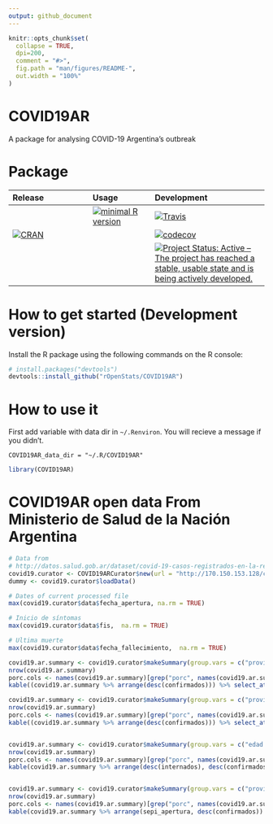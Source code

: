 ```yaml
---
output: github_document
---
```


<!-- README.md is generated from README.Rmd. Please edit that file -->

```r
knitr::opts_chunk$set(
  collapse = TRUE,
  dpi=200,
  comment = "#>",
  fig.path = "man/figures/README-",
  out.width = "100%"
)
```



# COVID19AR

A package for analysing COVID-19 Argentina's outbreak

 <!-- . -->




# Package

| Release | Usage | Development |
|:--------|:------|:------------|
| | [![minimal R version](https://img.shields.io/badge/R%3E%3D-3.6.0-blue.svg)](https://cran.r-project.org/) | [![Travis](https://travis-ci.org/rOpenStats/COVID19AR.svg?branch=master)](https://travis-ci.org/rOpenStats/COVID19AR) |
| [![CRAN](http://www.r-pkg.org/badges/version/COVID19AR)](https://cran.r-project.org/package=COVID19AR) | | [![codecov](https://codecov.io/gh/rOpenStats/COVID19AR/branch/master/graph/badge.svg)](https://codecov.io/gh/rOpenStats/COVID19AR) |
|||[![Project Status: Active – The project has reached a stable, usable state and is being actively developed.](https://www.repostatus.org/badges/latest/active.svg)](https://www.repostatus.org/#active)|




# How to get started (Development version)

Install the R package using the following commands on the R console:

```R
# install.packages("devtools")
devtools::install_github("rOpenStats/COVID19AR")
```

# How to use it

First add variable with data dir in `~/.Renviron`. You will recieve a message if you didn't. 

```.Renviron
COVID19AR_data_dir = "~/.R/COVID19AR"
```

```r
library(COVID19AR)
```


# COVID19AR open data From Ministerio de Salud de la Nación Argentina

```r
# Data from
# http://datos.salud.gob.ar/dataset/covid-19-casos-registrados-en-la-republica-argentina
covid19.curator <- COVID19ARCurator$new(url = "http://170.150.153.128/covid/covid_19_casos.csv")
dummy <- covid19.curator$loadData()

# Dates of current processed file
max(covid19.curator$data$fecha_apertura, na.rm = TRUE)

# Inicio de síntomas
max(covid19.curator$data$fis,  na.rm = TRUE)

# Ultima muerte
max(covid19.curator$data$fecha_fallecimiento,  na.rm = TRUE)
```

```r
covid19.ar.summary <- covid19.curator$makeSummary(group.vars = c("provincia_residencia"))
nrow(covid19.ar.summary)
porc.cols <- names(covid19.ar.summary)[grep("porc", names(covid19.ar.summary))]
kable((covid19.ar.summary %>% arrange(desc(confirmados))) %>% select_at(c("provincia_residencia", "confirmados", "fallecidos", "dias.fallecimiento", porc.cols)))

covid19.ar.summary <- covid19.curator$makeSummary(group.vars = c("provincia_residencia", "sexo"))
nrow(covid19.ar.summary)
porc.cols <- names(covid19.ar.summary)[grep("porc", names(covid19.ar.summary))]
kable((covid19.ar.summary %>% arrange(desc(confirmados))) %>% select_at(c("provincia_residencia", "sexo", "confirmados", "internados", "fallecidos",  porc.cols)))


covid19.ar.summary <- covid19.curator$makeSummary(group.vars = c("edad.rango", "sexo"))
nrow(covid19.ar.summary)
porc.cols <- names(covid19.ar.summary)[grep("porc", names(covid19.ar.summary))]
kable(covid19.ar.summary %>% arrange(desc(internados), desc(confirmados)) %>% select_at(c("edad.rango", "sexo", "confirmados", "internados", "fallecidos",  porc.cols)))


covid19.ar.summary <- covid19.curator$makeSummary(group.vars = c("provincia_residencia", "sepi_apertura"))
nrow(covid19.ar.summary)
porc.cols <- names(covid19.ar.summary)[grep("porc", names(covid19.ar.summary))]
kable(covid19.ar.summary %>% arrange(sepi_apertura, desc(confirmados)) %>% select_at(c("provincia_residencia", "sepi_apertura", "confirmados", "internados", "fallecidos",  porc.cols)))
```



